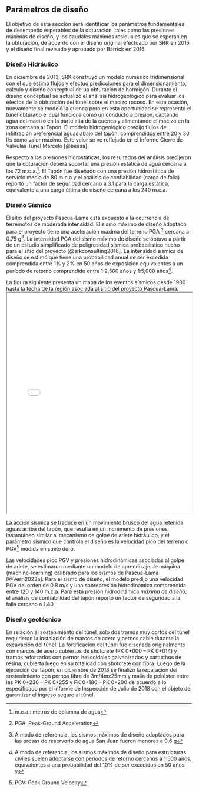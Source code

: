 
## Parámetros de diseño {#sec-ANT}

El objetivo de esta sección será identificar los parámetros fundamentales de desempeño esperables de la obturación, tales como las presiones máximas de diseño, y los caudales máximos residuales que se esperan en la obturación, de acuerdo con el diseño original efectuado por SRK en 2015 y el diseño final revisado y aprobado por Barrick en 2016.

### Diseño Hidráulico

En diciembre de 2013, SRK construyó un modelo numérico tridimensional con el que estimó flujos y efectuó predicciones para el dimensionamiento, cálculo y diseño conceptual de ua obturación de hormigón. Durante el diseño conceptual se actualizó el análisis hidrogeológico para evaluar los efectos de la obturación del túnel sobre el macizo rocoso. En esta ocasión, nuevamente se modeló la cuenca pero en esta oportunidad se representó el túnel obturado el cual funciona como un conducto a presión, captando agua del macizo en la parte alta de la cuenca y alimentando el macizo en la zona cercana al Tapón. El modelo hidrogeológico predijo flujos de infiltración preferencial aguas abajo del tapón, comprendidos entre 20 y 30 l/s como valor máximo. Este valor se ve reflejado en el Informe Cierre de Valvulas Tunel Marcelo [@beasa] 

Respecto a las presiones hidrostáticas, los resultados del análisis predijeron que la obturación deberá soportar una presión estática de agua cercana a los 72 m.c.a.[^2]. El Tapón fue diseñado con una presión hidrostática de servicio media de 80 m.c.a y el análisis de confiabilidad (carga de falla) reportó un factor de seguridad cercano a 3.1 para la carga estática, equivalente a una carga última de diseño cercana a los 240 m.c.a.

[^2]: m.c.a.: metros de columna de agua

### Diseño Sísmico

El sitio del proyecto Pascua-Lama está expuesto a la ocurrencia de terremotos de moderada intensidad. El sismo máximo de diseño adoptado para el proyecto tiene una aceleración máxima del terreno PGA [^3] cercana a 0.75 g[^4]. La intensidad PGA del sismo máximo de diseño se obtuvo a partir de un estudio simplificado de peligrosidad sísmica probabilístico hecho para el sitio del proyecto [@srkconsulting2016]. La intensidad sísmica de diseño se estimó que tiene una probabilidad anual de ser excedida comprendida entre 1% y 2% en 50 años de exposición equivalentes a un período de retorno comprendido entre 1:2,500 años y 1:5,000 años[^5].


::: {.content-hidden when-format=“docx”}
La figura siguiente presenta un mapa de los eventos sísmicos desde 1900 hasta la fecha de la región asociada al sitio del proyecto Pascua-Lama. 
<iframe src="data/map.html" width="100%" height="600px"></iframe>
:::


[^3]: PGA: Peak-Ground Acceleration

[^4]: A modo de referencia, los sismos máximos de diseño adoptados para las presas de reservorio de agua San Juan fueron menores a 0.6 g

[^5]: A modo de referencia, los sismos máximos de diseño para estructuras civiles suelen adoptarse con períodos de retorno cercanos a 1:500 años, equivalentes a una probabilidad del 10% de ser excedidos en 50 años y

La acción sísmica se traduce en un movimiento brusco del agua retenida aguas arriba del tapón, que resulta en un incremento de presiones instantáneo similar al mecanismo de golpe de ariete hidráulico, y el parámetro sísmico que controla el diseño es la velocidad pico del terreno o PGV[^6] medida en suelo duro.

[^6]: PGV: Peak Ground Velocity

Las velocidades pico PGV y presiones hidrodinámicas asociadas al golpe de ariete, se estimaron mediante un modelo de aprendizaje de máquina (machine-learning) calibrado para los sismos de Pascua-Lama [@Verri2023a]. Para el sismo de diseño, el modelo predijo una velocidad PGV del orden de 0.8 m/s y una sobrepresión hidrodinámica comprendida entre 120 y 140 m.c.a. Para esta presión hidrodinámica *máxima de diseño*, el análisis de confiabilidad del tapón reportó un factor de seguridad a la falla cercano a 1.40




### Diseño geotécnico

En relación al sostenimiento del túnel, sólo dos tramos muy cortos del túnel requirieron la instalación de marcos de acero y pernos cable durante la excavación del túnel. La fortificación del túnel fue diseñada originalmente con marcos de acero cubiertos de shotcrete (PK 0+000 – PK 0+014) y tramos reforzados con pernos helicoidales galvanizados y cartuchos de resina, cubierta luego en su totalidad con shotcrete con fibra. Luego de la ejecución del tapón, en diciembre de 2018 se finalizó la reparación del sostenimiento con pernos fibra de 3m/4mx25mm y malla de poliéster entre las PK 0+230 – PK 0+255 y PK 0+180 – PK 0+200 de acuerdo a lo especificado por el informe de Inspección de Julio de 2018 con el objeto de garantizar el ingreso seguro al túnel.
